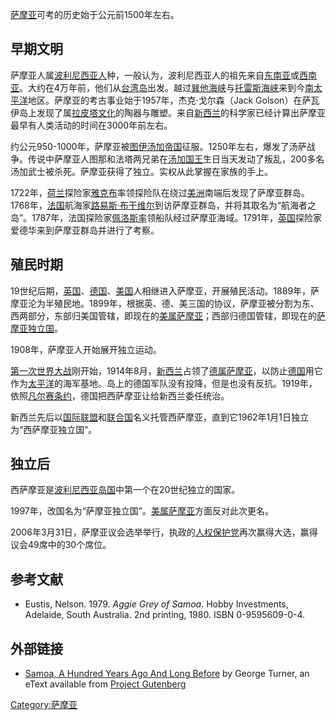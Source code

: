 [[萨摩亚|萨摩亚]]可考的历史始于公元前1500年左右。

== 早期文明 ==

萨摩亚人属[[波利尼西亚人|波利尼西亚人]]种，一般认为，波利尼西亚人的祖先来自[[东南亚|东南亚]]或[[西南亚|西南亚]]。大约在4万年前，他们从[[台湾岛|台湾岛]]出发。越过[[巽他海峡|巽他海峡]]与[[托雷斯海峡|托雷斯海峡]]来到今[[南太平洋|南太平洋]]地区。萨摩亚的考古事业始于1957年，杰克·戈尔森（Jack Golson）在萨瓦伊岛上发现了属[[拉皮塔文化|拉皮塔文化]]的陶器与雕塑。来自[[新西兰|新西兰]]的科学家已经计算出萨摩亚最早有人类活动的时间在3000年前左右。

约公元950-1000年，萨摩亚被[[图伊汤加帝国|图伊汤加帝国]]征服。1250年左右，爆发了汤萨战争。传说中萨摩亚人图那和法塔两兄弟在[[汤加国王|汤加国王]]生日当天发动了叛乱，200多名汤加武士被杀死。萨摩亚获得了独立。实权从此掌握在{{le|马列托亚|Malietoa}}家族的手上。

1722年，[[荷兰|荷兰]]探险家[[雅克布|雅克布]]率领探险队在绕过[[美洲|美洲]]南端后发现了萨摩亚群岛。1768年，[[法国|法国]]航海家[[路易斯·布干维尔|路易斯·布干维尔]]到访萨摩亚群岛，并将其取名为“航海者之岛”。1787年，法国探险家[[佩洛斯率|佩洛斯率]]领船队经过萨摩亚海域。1791年，[[英国|英国]]探险家爱德华来到萨摩亚群岛并进行了考察。

== 殖民时期 ==

19世纪后期，[[英国|英国]]、[[德国|德国]]、[[美国|美国]]人相继进入萨摩亚，开展殖民活动。1889年，萨摩亚沦为半殖民地。1899年，根据英、德、美三国的协议，萨摩亚被分割为东、西两部分，东部归美国管辖，即现在的[[美属萨摩亚|美属萨摩亚]]；西部归德国管辖，即现在的[[萨摩亚独立国|萨摩亚独立国]]。

1908年，萨摩亚人开始展开独立运动。

[[第一次世界大战|第一次世界大战]]刚开始，1914年8月，[[新西兰|新西兰]]占领了[[德属萨摩亚|德属萨摩亚]]，以防止[[德国|德国]]用它作为[[太平洋|太平洋]]的海军基地。岛上的德国军队没有投降，但是也没有反抗。1919年，依照[[凡尔赛条约|凡尔赛条约]]，德国把西萨摩亚让给新西兰委任统治。

新西兰先后以[[国际联盟|国际联盟]]和[[联合国|联合国]]名义托管西萨摩亚，直到它1962年1月1日独立为“西萨摩亚独立国”。

== 独立后 ==

西萨摩亚是[[波利尼西亚|波利尼西亚]][[岛国|岛国]]中第一个在20世纪独立的国家。

1997年，改国名为“萨摩亚独立国”。[[美属萨摩亚|美属萨摩亚]]方面反对此次更名。

2006年3月31日，萨摩亚议会选举举行，执政的[[人权保护党|人权保护党]]再次赢得大选，赢得议会49席中的30个席位。

==参考文献==
*Eustis, Nelson. 1979. ''Aggie Grey of Samoa''. Hobby Investments, Adelaide, South Australia. 2nd printing, 1980. ISBN 0-9595609-0-4.

==外部链接==
*[http://www.gutenberg.org/etext/14224 Samoa, A Hundred Years Ago And Long Before] by George Turner, an eText available from [[Project_Gutenberg|Project Gutenberg]]

{{大洋洲题目|历史}}

[[Category:萨摩亚|Category:萨摩亚]]